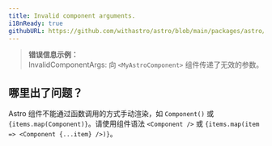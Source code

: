 ```yaml
---
title: Invalid component arguments.
i18nReady: true
githubURL: https://github.com/withastro/astro/blob/main/packages/astro/src/core/errors/errors-data.ts
---
```


> **错误信息示例：**<br/>
InvalidComponentArgs: 向 `<MyAstroComponent>` 组件传递了无效的参数。

## 哪里出了问题？

Astro 组件不能通过函数调用的方式手动渲染，如 `Component()` 或 `{items.map(Component)}`。请使用组件语法 `<Component />` 或 `{items.map(item => <Component {...item} />)}`。
